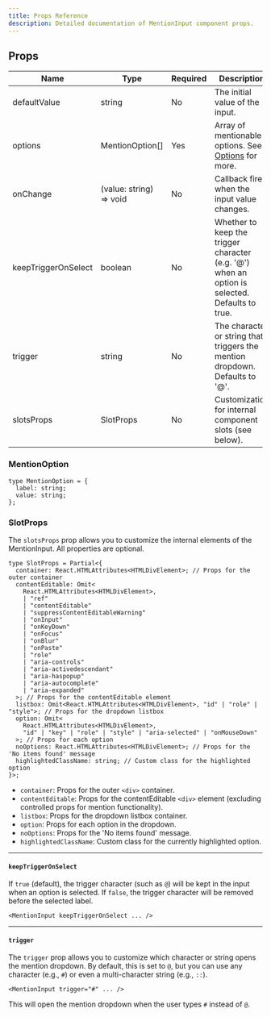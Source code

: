 ```yaml
---
title: Props Reference
description: Detailed documentation of MentionInput component props.
---
```



## Props

| Name                | Type                    | Required | Description                                                                                     |
| ------------------- | ----------------------- | -------- | ----------------------------------------------------------------------------------------------- |
| defaultValue        | string                  | No       | The initial value of the input.                                                                 |
| options             | MentionOption[]         | Yes      | Array of mentionable options. See [Options](./options) for more.                                |
| onChange            | (value: string) => void | No       | Callback fired when the input value changes.                                                    |
| keepTriggerOnSelect | boolean                 | No       | Whether to keep the trigger character (e.g. '@') when an option is selected. Defaults to true. |
| trigger             | string                  | No       | The character or string that triggers the mention dropdown. Defaults to '@'.                    |
| slotsProps          | SlotProps               | No       | Customization for internal component slots (see below).                                         |

### MentionOption

```tsx
type MentionOption = {
  label: string;
  value: string;
};
```

### SlotProps

The `slotsProps` prop allows you to customize the internal elements of the MentionInput. All properties are optional.

```tsx
type SlotProps = Partial<{
  container: React.HTMLAttributes<HTMLDivElement>; // Props for the outer container
  contentEditable: Omit<
    React.HTMLAttributes<HTMLDivElement>,
    | "ref"
    | "contentEditable"
    | "suppressContentEditableWarning"
    | "onInput"
    | "onKeyDown"
    | "onFocus"
    | "onBlur"
    | "onPaste"
    | "role"
    | "aria-controls"
    | "aria-activedescendant"
    | "aria-haspopup"
    | "aria-autocomplete"
    | "aria-expanded"
  >; // Props for the contentEditable element
  listbox: Omit<React.HTMLAttributes<HTMLDivElement>, "id" | "role" | "style">; // Props for the dropdown listbox
  option: Omit<
    React.HTMLAttributes<HTMLDivElement>,
    "id" | "key" | "role" | "style" | "aria-selected" | "onMouseDown"
  >; // Props for each option
  noOptions: React.HTMLAttributes<HTMLDivElement>; // Props for the 'No items found' message
  highlightedClassName: string; // Custom class for the highlighted option
}>;
```

- `container`: Props for the outer `<div>` container.
- `contentEditable`: Props for the contentEditable `<div>` element (excluding controlled props for mention functionality).
- `listbox`: Props for the dropdown listbox container.
- `option`: Props for each option in the dropdown.
- `noOptions`: Props for the 'No items found' message.
- `highlightedClassName`: Custom class for the currently highlighted option.

---

#### `keepTriggerOnSelect`

If `true` (default), the trigger character (such as `@`) will be kept in the input when an option is selected. If `false`, the trigger character will be removed before the selected label.

```tsx
<MentionInput keepTriggerOnSelect ... />
```

<MentisDemo keepTriggerOnSelect />

---

#### `trigger`

The `trigger` prop allows you to customize which character or string opens the mention dropdown. By default, this is set to `@`, but you can use any character (e.g., `#`) or even a multi-character string (e.g., `::`).

```tsx
<MentionInput trigger="#" ... />
```

<MentisDemo trigger="#" />

This will open the mention dropdown when the user types `#` instead of `@`.
